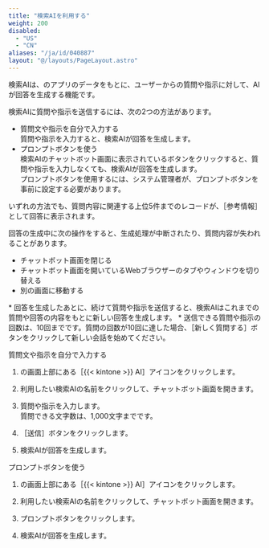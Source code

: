 ```yaml
---
title: "検索AIを利用する"
weight: 200
disabled:
  - "US"
  - "CN"
aliases: "/ja/id/040887"
layout: "@/layouts/PageLayout.astro"
---
```



検索AIは、<Kintone />のアプリのデータをもとに、ユーザーからの質問や指示に対して、AIが回答を生成する機能です。

検索AIに質問や指示を送信するには、次の2つの方法があります。

* 質問文や指示を自分で入力する  
  質問や指示を入力すると、検索AIが回答を生成します。
* プロンプトボタンを使う  
  検索AIのチャットボット画面に表示されているボタンをクリックすると、質問や指示を入力しなくても、検索AIが回答を生成します。  
  プロンプトボタンを使用するには、<Kintone />システム管理者が、プロンプトボタンを事前に設定する必要があります。

いずれの方法でも、質問内容に関連する上位5件までのレコードが、［参考情報］として回答に表示されます。

<Note>
  回答の生成中に次の操作をすると、生成処理が中断されたり、質問内容が失われることがあります。

  * チャットボット画面を閉じる
  * チャットボット画面を開いているWebブラウザーのタブやウィンドウを切り替える
  * 別の画面に移動する
</Note>

<Hint>
  * 回答を生成したあとに、続けて質問や指示を送信すると、検索AIはこれまでの質問や回答の内容をもとに新しい回答を生成します。
  * 送信できる質問や指示の回数は、10回までです。質問の回数が10回に達した場合、［新しく質問する］ボタンをクリックして新しい会話を始めてください。
</Hint>

<Heading level={2} id="assist_usage_use_search_10">質問文や指示を自分で入力する</Heading>

1. <Kintone />の画面上部にある［{{< kintone >}} AI］アイコンをクリックします。

1. 利用したい検索AIの名前をクリックして、チャットボット画面を開きます。

1. 質問や指示を入力します。  
   質問できる文字数は、1,000文字までです。

1. ［送信］ボタンをクリックします。

1. 検索AIが回答を生成します。

<Heading level={2} id="assist_usage_use_search_20">プロンプトボタンを使う</Heading>

1. <Kintone />の画面上部にある［{{< kintone >}} AI］アイコンをクリックします。

1. 利用したい検索AIの名前をクリックして、チャットボット画面を開きます。

1. プロンプトボタンをクリックします。

1. 検索AIが回答を生成します。

